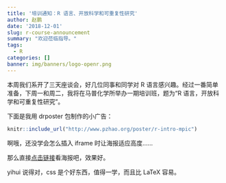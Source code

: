 ```yaml
---
title: '培训通知：R 语言、开放科学和可重复性研究'
author: 赵鹏
date: '2018-12-01'
slug: r-course-announcement
summary: "欢迎莅临指导。"
tags:
  - R
categories: []
banner: img/banners/logo-openr.png
---
```



本周我们系开了三天座谈会，好几位同事和同学对 R 语言感兴趣。经过一番简单准备，下周一和周二，我将在马普化学所举办一期培训班，题为“R 语言，开放科学和可重复性研究”。


下面是我用 drposter 包制作的小广告：

```r
knitr::include_url("http://www.pzhao.org/poster/r-intro-mpic")
```

啊哦，还没学会怎么插入 iframe 时让海报适应高度……

那么直接[点击链接](http://www.pzhao.org/poster/r-intro-mpic)看海报吧，效果好。

yihui 说得对，css 是个好东西，值得一学，而且比 LaTeX 容易。
